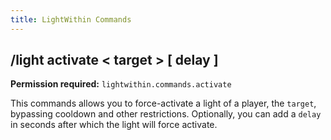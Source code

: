 ```yaml
---
title: LightWithin Commands
---
```


## /light activate < target > [ delay ]
**Permission required:** `lightwithin.commands.activate`

This commands allows you to force-activate a light of a player, the `target`, bypassing cooldown and other restrictions. Optionally, you can add a `delay` in seconds after which the light will force activate.